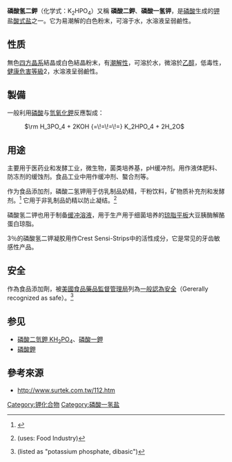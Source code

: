 {{Chembox
|   NameEn = Dipotassium phosphate
| ImageFile = Di-potassium_monohydrogen_phosphate.svg
|   ImageName = 
| ImageFile1 = Hydrogenfosforečnan draselný.JPG
| IUPACName = Potassium hydrogen phosphate
|   OtherNames = 磷酸二钾、磷酸一氢钾、磷酸氢钾
| Section1 = {{Chembox Identifiers
|   ChemSpiderID = 22858
|   ChEMBL = 1200459 
|   UNII_Ref = {{fdacite|correct|FDA}}
|   UNII = CI71S98N1Z
|   InChI = 1/2K.H3O4P/c;;1-5(2,3)4/h;;(H3,1,2,3,4)/q2*+1;/p-2
|   SMILES = [K+].[K+].[O-]P([O-])(=O)O
|   InChIKey = ZPWVASYFFYYZEW-NUQVWONBAH
|   StdInChI_Ref = {{stdinchicite|correct|chemspider}}
|   StdInChI = 1S/2K.H3O4P/c;;1-5(2,3)4/h;;(H3,1,2,3,4)/q2*+1;/p-2
|   StdInChIKey_Ref = {{stdinchicite|correct|chemspider}}
|   StdInChIKey = ZPWVASYFFYYZEW-UHFFFAOYSA-L
|   CASNo = 7758-11-4
|   CASNo_Ref = {{cascite|correct|CAS}}
|   PubChem = 24450
  }}
| Section2 = {{Chembox Properties
|   Formula = K<sub>2</sub>HPO<sub>4</sub>
|   MolarMass = 174.2 g/mol
|   Appearance = 白色[[潮解|潮解]]粉末
|   Density = 2.44 g/cm<sup>3</sup> 
|   Solubility = 149.25 g/100 mL (20 °C)
|   SolubleOther = 略溶于[[乙醇|乙醇]]
|   MeltingPt =  > 465 °C
|   pKa = 12.4
|   pKb = 6.8
  }}
| Section3 = {{Chembox Structure
|   MolShape = 
|   Coordination = 
|   CrystalStruct =
|   Dipole =
  }}
| Section7 = {{Chembox Hazards
|   ExternalMSDS = 
|   EUIndex = 
|   MainHazards = 
|   FlashPt = 不可燃
|   NFPA-H = 2
|   NFPA-F = 0
|   NFPA-R = 0
|   NFPA-O = 
  }}
| Section8 = {{Chembox Related
|   OtherAnions = 
|   OtherCations = 
|   OtherCpds = 
  }}
}}

'''磷酸氢二鉀'''（化学式：K<sub>2</sub>HPO<sub>4</sub>）又稱 '''磷酸二鉀'''、'''磷酸一氢钾'''，是[[磷酸|磷酸]]生成的[[钾|钾]]盐[[酸式盐|酸式盐]]之一。它为易潮解的白色粉末，可溶于水，水溶液呈弱鹼性。

==性质==
無色[[四方晶系|四方晶系]]結晶或白色結晶粉末，有[[潮解性|潮解性]]，可溶於水，微溶於[[乙醇|乙醇]]，低毒性，[[NFPA_704|健康危害等級]]2，水溶液呈弱鹼性。

==製備==
一般利用[[磷酸|磷酸]]与[[氫氧化鉀|氫氧化鉀]]反應製成：

:<Math>\rm H_3PO_4 + 2KOH {=\!=\!=\!=} K_2HPO_4 + 2H_2O </Math>

==用途==
主要用于医药业和发酵工业，微生物，菌类培养基，pH缓冲剂。用作液体肥料、防冻剂的缓蚀剂。食品工业中用作缓冲剂、螯合剂等。

作为食品添加剂，磷酸二氢钾用于仿乳制品奶精，干粉饮料，矿物质补充剂和发酵剂。<ref>{{cite book|title=Food Additives|editors=John H. Thorngate iii, Seppo Salminen , Larry A . Branen , and Michael P . Davidson|publisher=CRC Press|year=2001|chapter=Food Phosphates| isbn=978-0-8247-9343-2 |doi=10.1201/9780824741709.ch25}}</ref>   它用于非乳制品奶精以防止凝结。<ref>{{cite web|url=http://everything2.com/e2node/dipotassium%2520phosphate|title=dipotassium phosphate|accessdate=2009-01-06|archive-date=2020-06-12|archive-url=https://web.archive.org/web/20200612141211/https://everything2.com/title/dipotassium%2520phosphate|dead-url=no}} (uses: Food Industry)</ref>

磷酸氢二钾也用于制备[[缓冲溶液|缓冲溶液]]，用于生产用于细菌培养的[[瓊脂平板|琼脂平板]]大豆胰酶解酪蛋白琼脂。

3％的磷酸氢二钾凝胶用作Crest Sensi-Strips中的活性成分，它是常见的牙齿敏感性产品。

==安全==
作為食品添加劑，被[[美國食品藥品監督管理局|美國食品藥品監督管理局]]列為[[一般認為安全|一般認為安全]]（Gererally recognized as safe）。<ref>{{cite web|url=http://www.cfsan.fda.gov/~dms/opascogd.html|title=Database of Select Committee on GRAS Substances (SCOGS) Reviews|accessdate=2008-03-22|archive-date=2007-05-21|archive-url=https://web.archive.org/web/20070521071111/http://www.cfsan.fda.gov/~dms/opascogd.html|dead-url=no}} (listed as "potassium phosphate, dibasic")</ref> 

==参见==
*[[磷酸二氫鉀|磷酸二氫鉀 KH<sub>2</sub>PO<sub>4</sub>]]、[[磷酸一鉀|磷酸一鉀]]
*[[磷酸鉀|磷酸鉀]]

==參考來源==
{{reflist}}
*http://www.surtek.com.tw/112.htm {{Wayback|url=http://www.surtek.com.tw/112.htm |date=20110707035635 }}

[[Category:钾化合物|Category:钾化合物]]
[[Category:磷酸一氢盐|Category:磷酸一氢盐]]
